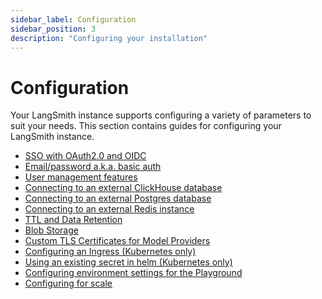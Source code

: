 ```yaml
---
sidebar_label: Configuration
sidebar_position: 3
description: "Configuring your installation"
---
```


# Configuration

Your LangSmith instance supports configuring a variety of parameters to suit your needs. This section contains guides for configuring your LangSmith instance.

- [SSO with OAuth2.0 and OIDC](./configuration/sso)
- [Email/password a.k.a. basic auth](./configuration/basic_auth)
- [User management features](./configuration/user_management)
- [Connecting to an external ClickHouse database](./configuration/external_clickhouse)
- [Connecting to an external Postgres database](./configuration/external_postgres)
- [Connecting to an external Redis instance](./configuration/external_redis)
- [TTL and Data Retention](./configuration/ttl)
- [Blob Storage](./configuration/blob_storage)
- [Custom TLS Certificates for Model Providers](./configuration/custom_tls_certificates)
- [Configuring an Ingress (Kubernetes only)](./configuration/ingress)
- [Using an existing secret in helm (Kubernetes only)](./configuration/using_an_existing_secret)
- [Configuring environment settings for the Playground](./configuration/playground_environment_settings)
- [Configuring for scale](./configuration/scale)
